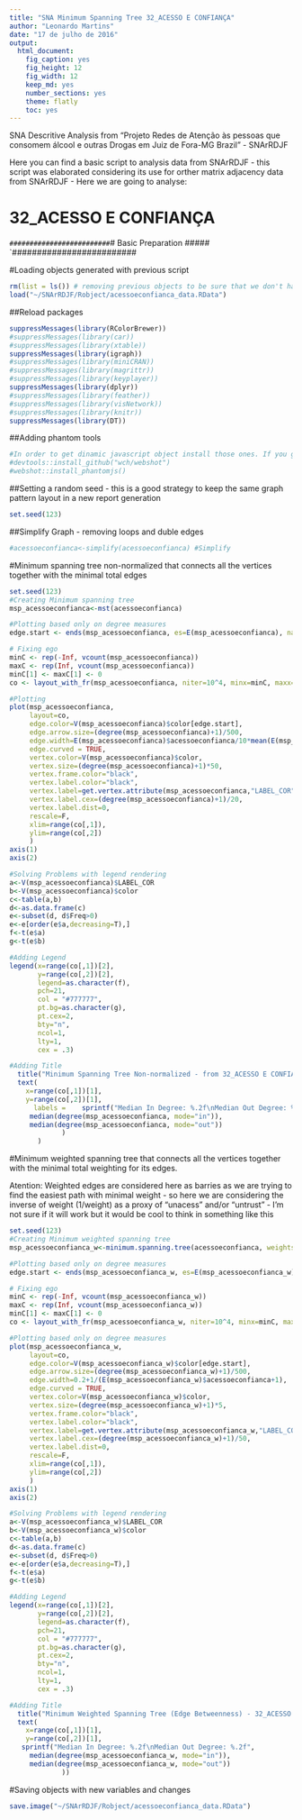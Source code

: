 ```yaml
---
title: "SNA Minimum Spanning Tree 32_ACESSO E CONFIANÇA"
author: "Leonardo Martins"
date: "17 de julho de 2016"
output: 
  html_document: 
    fig_caption: yes
    fig_height: 12
    fig_width: 12
    keep_md: yes
    number_sections: yes
    theme: flatly
    toc: yes
---
```

SNA Descritive Analysis from "Projeto Redes de Atenção às pessoas que consomem álcool e outras Drogas em Juiz de Fora-MG   Brazil"  - SNArRDJF

Here you can find a basic script to analysis data from SNArRDJF - this script was elaborated considering its use for orther matrix adjacency data from SNArRDJF - Here we are going to analyse:

# 32_ACESSO E CONFIANÇA

`#########################
`# Basic Preparation #####
`#########################

#Loading objects generated with previous script 
```r
rm(list = ls()) # removing previous objects to be sure that we don't have objects conflicts name
load("~/SNArRDJF/Robject/acessoeconfianca_data.RData")
```
##Reload packages
```r
suppressMessages(library(RColorBrewer))
#suppressMessages(library(car))
#suppressMessages(library(xtable))
suppressMessages(library(igraph))
#suppressMessages(library(miniCRAN))
#suppressMessages(library(magrittr))
#suppressMessages(library(keyplayer))
suppressMessages(library(dplyr))
#suppressMessages(library(feather))
#suppressMessages(library(visNetwork))
#suppressMessages(library(knitr))
suppressMessages(library(DT))
```
##Adding phantom tools
```r
#In order to get dinamic javascript object install those ones. If you get problems installing go to Stackoverflow.com and type your error to discover what to do. In some cases the libraries need to be intalled in outside R libs.
#devtools::install_github("wch/webshot")
#webshot::install_phantomjs()
```
##Setting a random seed - this is a good strategy to keep the same graph pattern layout in a new report generation
```r
set.seed(123)
```

##Simplify Graph - removing loops and duble edges 
```r
#acessoeconfianca<-simplify(acessoeconfianca) #Simplify
```

#Minimum spanning tree non-normalized that connects all the vertices together with the minimal total edges
```r
set.seed(123)
#Creating Minimum spanning tree
msp_acessoeconfianca<-mst(acessoeconfianca)

#Plotting based only on degree measures 
edge.start <- ends(msp_acessoeconfianca, es=E(msp_acessoeconfianca), names=F)[,1]

# Fixing ego
minC <- rep(-Inf, vcount(msp_acessoeconfianca))
maxC <- rep(Inf, vcount(msp_acessoeconfianca))
minC[1] <- maxC[1] <- 0
co <- layout_with_fr(msp_acessoeconfianca, niter=10^4, minx=minC, maxx=maxC,miny=minC, maxy=maxC, weights=E(msp_acessoeconfianca)$acessoeconfianca)

#Plotting
plot(msp_acessoeconfianca, 
     layout=co,
     edge.color=V(msp_acessoeconfianca)$color[edge.start],
     edge.arrow.size=(degree(msp_acessoeconfianca)+1)/500,
     edge.width=E(msp_acessoeconfianca)$acessoeconfianca/10*mean(E(msp_acessoeconfianca)$acessoeconfianca),
     edge.curved = TRUE,
     vertex.color=V(msp_acessoeconfianca)$color,
     vertex.size=(degree(msp_acessoeconfianca)+1)*50,
     vertex.frame.color="black",
     vertex.label.color="black",
     vertex.label=get.vertex.attribute(msp_acessoeconfianca,"LABEL_COR"),
     vertex.label.cex=(degree(msp_acessoeconfianca)+1)/20,
     vertex.label.dist=0,
     rescale=F,
     xlim=range(co[,1]), 
     ylim=range(co[,2])
     )
axis(1)
axis(2)

#Solving Problems with legend rendering 
a<-V(msp_acessoeconfianca)$LABEL_COR
b<-V(msp_acessoeconfianca)$color
c<-table(a,b)
d<-as.data.frame(c)
e<-subset(d, d$Freq>0)
e<-e[order(e$a,decreasing=T),] 
f<-t(e$a)
g<-t(e$b)

#Adding Legend
legend(x=range(co[,1])[2], 
       y=range(co[,2])[2],
       legend=as.character(f),
       pch=21,
       col = "#777777", 
       pt.bg=as.character(g),
       pt.cex=2,
       bty="n", 
       ncol=1,
       lty=1,
       cex = .3)

#Adding Title
  title("Minimum Spanning Tree Non-normalized - from 32_ACESSO E CONFIANÇA", sub = "Source: from authors ")
  text( 
    x=range(co[,1])[1],
    y=range(co[,2])[1], 
      labels =    sprintf("Median In Degree: %.2f\nMedian Out Degree: %.2f",
     median(degree(msp_acessoeconfianca, mode="in")), 
     median(degree(msp_acessoeconfianca, mode="out"))
             )
       )
```
#Minimum weighted spanning tree that connects all the vertices together with the minimal total weighting for its edges. 

Atention: Weighted edges are considered here as barries as we are trying to find the easiest path with minimal weight - so here we are considering the inverse of weight (1/weight) as a proxy of "unacess" and/or "untrust" - I'm not sure if it will work but it would be cool to think in something like this  
```r
set.seed(123)
#Creating Minimum weighted spanning tree
msp_acessoeconfianca_w<-minimum.spanning.tree(acessoeconfianca, weights=1/(edge_betweenness(acessoeconfianca, weights=E(acessoeconfianca)$acessoeconfianca)+1))

#Plotting based only on degree measures 
edge.start <- ends(msp_acessoeconfianca_w, es=E(msp_acessoeconfianca_w), names=F)[,1]

# Fixing ego
minC <- rep(-Inf, vcount(msp_acessoeconfianca_w))
maxC <- rep(Inf, vcount(msp_acessoeconfianca_w))
minC[1] <- maxC[1] <- 0
co <- layout_with_fr(msp_acessoeconfianca_w, niter=10^4, minx=minC, maxx=maxC,miny=minC, maxy=maxC, weights =E(msp_acessoeconfianca_w)$acessoeconfianca)

#Plotting based only on degree measures 
plot(msp_acessoeconfianca_w, 
     layout=co,
     edge.color=V(msp_acessoeconfianca_w)$color[edge.start],
     edge.arrow.size=(degree(msp_acessoeconfianca_w)+1)/500,
     edge.width=0.2+1/(E(msp_acessoeconfianca_w)$acessoeconfianca+1),
     edge.curved = TRUE,
     vertex.color=V(msp_acessoeconfianca_w)$color,
     vertex.size=(degree(msp_acessoeconfianca_w)+1)*5,
     vertex.frame.color="black",
     vertex.label.color="black",
     vertex.label=get.vertex.attribute(msp_acessoeconfianca_w,"LABEL_COR"),
     vertex.label.cex=(degree(msp_acessoeconfianca_w)+1)/50,
     vertex.label.dist=0,
     rescale=F,
     xlim=range(co[,1]), 
     ylim=range(co[,2])
     )
axis(1)
axis(2)

#Solving Problems with legend rendering 
a<-V(msp_acessoeconfianca_w)$LABEL_COR
b<-V(msp_acessoeconfianca_w)$color
c<-table(a,b)
d<-as.data.frame(c)
e<-subset(d, d$Freq>0)
e<-e[order(e$a,decreasing=T),] 
f<-t(e$a)
g<-t(e$b)

#Adding Legend
legend(x=range(co[,1])[2], 
       y=range(co[,2])[2],
       legend=as.character(f),
       pch=21,
       col = "#777777", 
       pt.bg=as.character(g),
       pt.cex=2,
       bty="n", 
       ncol=1,
       lty=1,
       cex = .3)

#Adding Title
  title("Minimum Weighted Spanning Tree (Edge Betweenness) - 32_ACESSO E CONFIANÇA", sub = "Source: from authors ")
  text( 
    x=range(co[,1])[1],
    y=range(co[,2])[1], 
   sprintf("Median In Degree: %.2f\nMedian Out Degree: %.2f",
     median(degree(msp_acessoeconfianca_w, mode="in")), 
     median(degree(msp_acessoeconfianca_w, mode="out"))
             ))
```


#Saving objects with new variables and changes
```r
save.image("~/SNArRDJF/Robject/acessoeconfianca_data.RData") 
```

